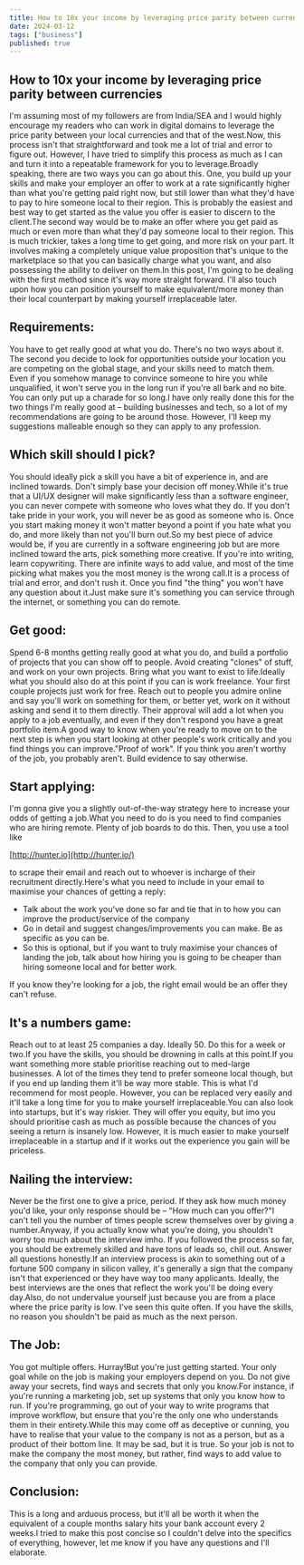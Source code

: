 ```yaml
---
title: How to 10x your income by leveraging price parity between currencies
date: 2024-03-12
tags: ["business"]
published: true
---
```


## **How to 10x your income by leveraging price parity between currencies**

I'm assuming most of my followers are from India/SEA and I would highly encourage my readers who can work in digital domains to leverage the price parity between your local currencies and that of the west.Now, this process isn't that straightforward and took me a lot of trial and error to figure out. However, I have tried to simplify this process as much as I can and turn it into a repeatable framework for you to leverage.Broadly speaking, there are two ways you can go about this. One, you build up your skills and make your employer an offer to work at a rate significantly higher than what you're getting paid right now, but still lower than what they'd have to pay to hire someone local to their region. This is probably the easiest and best way to get started as the value you offer is easier to discern to the client.The second way would be to make an offer where you get paid as much or even more than what they'd pay someone local to their region. This is much trickier, takes a long time to get going, and more risk on your part. It involves making a completely unique value proposition that's unique to the marketplace so that you can basically charge what you want, and also possessing the ability to deliver on them.In this post, I'm going to be dealing with the first method since it's way more straight forward. I'll also touch upon how you can position yourself to make equivalent/more money than their local counterpart by making yourself irreplaceable later.

## **Requirements:**

You have to get really good at what you do. There's no two ways about it. The second you decide to look for opportunities outside your location you are competing on the global stage, and your skills need to match them. Even if you somehow manage to convince someone to hire you while unqualified, it won't serve you in the long run if you're all bark and no bite. You can only put up a charade for so long.I have only really done this for the two things I'm really good at – building businesses and tech, so a lot of my recommendations are going to be around those. However, I'll keep my suggestions malleable enough so they can apply to any profession.

## **Which skill should I pick?**

You should ideally pick a skill you have a bit of experience in, and are inclined towards. Don't simply base your decision off money.While it's true that a UI/UX designer will make significantly less than a software engineer, you can never compete with someone who loves what they do. If you don't take pride in your work, you will never be as good as someone who is. Once you start making money it won't matter beyond a point if you hate what you do, and more likely than not you'll burn out.So my best piece of advice would be, if you are currently in a software engineering job but are more inclined toward the arts, pick something more creative. If you're into writing, learn copywriting. There are infinite ways to add value, and most of the time picking what makes you the most money is the wrong call.It is a process of trial and error, and don't rush it. Once you find "the thing" you won't have any question about it.Just make sure it's something you can service through the internet, or something you can do remote.

## **Get good:**

Spend 6-8 months getting really good at what you do, and build a portfolio of projects that you can show off to people. Avoid creating "clones" of stuff, and work on your own projects. Bring what you want to exist to life.Ideally what you should also do at this point if you can is work freelance. Your first couple projects just work for free. Reach out to people you admire online and say you'll work on something for them, or better yet, work on it without asking and send it to them directly. Their approval will add a lot when you apply to a job eventually, and even if they don't respond you have a great portfolio item.A good way to know when you're ready to move on to the next step is when you start looking at other people's work critically and you find things you can improve."Proof of work". If you think you aren't worthy of the job, you probably aren't. Build evidence to say otherwise.

## **Start applying:**

I'm gonna give you a slightly out-of-the-way strategy here to increase your odds of getting a job.What you need to do is you need to find companies who are hiring remote. Plenty of job boards to do this. Then, you use a tool like

[http://hunter.io](http://hunter.io/)

to scrape their email and reach out to whoever is incharge of their recruitment directly.Here's what you need to include in your email to maximise your chances of getting a reply:

- Talk about the work you've done so far and tie that in to how you can improve the product/service of the company
- Go in detail and suggest changes/improvements you can make. Be as specific as you can be.
- So this is optional, but if you want to truly maximise your chances of landing the job, talk about how hiring you is going to be cheaper than hiring someone local and for better work.

If you know they're looking for a job, the right email would be an offer they can't refuse.

## **It's a numbers game:**

Reach out to at least 25 companies a day. Ideally 50. Do this for a week or two.If you have the skills, you should be drowning in calls at this point.If you want something more stable prioritise reaching out to med-large businesses. A lot of the times they tend to prefer someone local though, but if you end up landing them it'll be way more stable. This is what I'd recommend for most people. However, you can be replaced very easily and it'll take a long time for you to make yourself irreplaceable.You can also look into startups, but it's way riskier. They will offer you equity, but imo you should prioritise cash as much as possible because the chances of you seeing a return is insanely low. However, it is much easier to make yourself irreplaceable in a startup and if it works out the experience you gain will be priceless.

## **Nailing the interview:**

Never be the first one to give a price, period. If they ask how much money you'd like, your only response should be – "How much can you offer?"I can't tell you the number of times people screw themselves over by giving a number.Anyway, if you actually know what you're doing, you shouldn't worry too much about the interview imho. If you followed the process so far, you should be extremely skilled and have tons of leads so, chill out. Answer all questions honestly.If an interview process is akin to something out of a fortune 500 company in silicon valley, it's generally a sign that the company isn't that experienced or they have way too many applicants. Ideally, the best interviews are the ones that reflect the work you'll be doing every day.Also, do not undervalue yourself just because you are from a place where the price parity is low. I've seen this quite often. If you have the skills, no reason you shouldn't be paid as much as the next person.

## **The Job:**

You got multiple offers. Hurray!But you're just getting started. Your only goal while on the job is making your employers depend on you. Do not give away your secrets, find ways and secrets that only you know.For instance, if you're running a marketing job, set up systems that only you know how to run. If you're programming, go out of your way to write programs that improve workflow, but ensure that you're the only one who understands them in their entirety.While this may come off as deceptive or cunning, you have to realise that your value to the company is not as a person, but as a product of their bottom line. It may be sad, but it is true. So your job is not to make the company the most money, but rather, find ways to add value to the company that only you can provide.

## **Conclusion:**

This is a long and arduous process, but it'll all be worth it when the equivalent of a couple months salary hits your bank account every 2 weeks.I tried to make this post concise so I couldn't delve into the specifics of everything, however, let me know if you have any questions and I'll elaborate.
